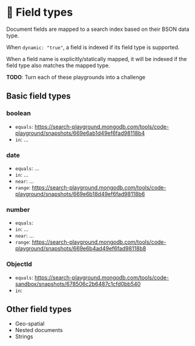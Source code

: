 # 👐 Field types

Document fields are mapped to a search index based on their BSON data type.

When `dynamic: "true"`, a field is indexed if its field type is supported.

When a field name is explicitly/statically mapped, it will be indexed if the field type also matches the
mapped type.

**TODO**: Turn each of these playgrounds into a challenge

## Basic field types

### boolean
  * `equals`: https://search-playground.mongodb.com/tools/code-playground/snapshots/669e6ab1d49ef6fad98118b4
  * `in`: ...

### date
  * `equals`: ...
  * `in`: ...
  * `near`: ...
  * `range`: https://search-playground.mongodb.com/tools/code-playground/snapshots/669e6b18d49ef6fad98118b6

### number
  * `equals`: 
  * `in`: ...
  * `near`: ...
  * `range`: https://search-playground.mongodb.com/tools/code-playground/snapshots/669e6b4ad49ef6fad98118b8

### ObjectId
  * `equals`: https://search-playground.mongodb.com/tools/code-sandbox/snapshots/678506c2b6487c1cfd0bb540
  * `in`: 

## Other field types

* Geo-spatial
* Nested documents
* Strings
